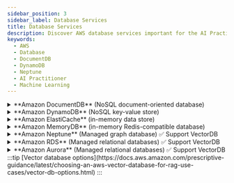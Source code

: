 ```yaml
---
sidebar_position: 3
sidebar_label: Database Services
title: Database Services
description: Discover AWS database services important for the AI Practitioner exam, including DocumentDB, DynamoDB, Neptune, and more for AI/ML data storage.
keywords:
  - AWS
  - Database
  - DocumentDB
  - DynamoDB
  - Neptune
  - AI Practitioner
  - Machine Learning
---
```


<details>
    <summary> **Amazon DocumentDB** (NoSQL document-oriented database) </summary>
  
    **Type:** NoSQL (document-oriented), MongoDB-compatible.

    **Use Cases:** Content management, catalogs, user profiles, flexible JSON data storage.

    **AI Context:** Useful for storing semi-structured data (JSON) used by AI applications.

    **Vector DB Suitability:** ❌ **Not ideal** 

    [Learn more](https://aws.amazon.com/documentdb/)
</details>
<details>
    <summary> **Amazon DynamoDB** (NoSQL key-value store) </summary>
  
    **Type:** Serverless NoSQL (key-value store), providing high availability and low latency.

    **Use Cases:** High-traffic apps, session management, metadata storage.

    **AI Context:** Suitable for real-time AI workloads like metadata management or recommendation engines.

    **Vector DB Suitability:** ❌ **Not ideal** 
  
    [Learn more](https://aws.amazon.com/dynamodb/)
</details>
<details>
    <summary> **Amazon ElastiCache** (in-memory data store) </summary>
  
    **Type:** Managed in-memory data store (Redis/Memcached).

    **Use Cases:** Real-time caching, session storage, leaderboards, real-time analytics.
    
    **AI Context:** Ideal for caching model inference outputs and providing rapid data retrieval.
    
    **Vector DB Suitability:** ❌ **Not ideal**

    [Learn more](https://aws.amazon.com/elasticache/)
</details>
<details>
    <summary> **Amazon MemoryDB** (in-memory Redis-compatible database) </summary>
  
    **Type:** Durable, in-memory Redis-compatible database.
    
    **Use Cases:** Real-time transactional workloads requiring high performance and durability.
    
    **AI Context:** Excellent for real-time AI applications with stringent speed and durability requirements.
    
    **Vector DB Suitability:** ❌ **Not ideal**

    [Learn more](https://aws.amazon.com/memorydb/)
</details>
<details>
    <summary> **Amazon Neptune** (Managed graph database) ✅ Support VectorDB</summary>
  
    **Type:** Managed graph database (supports Gremlin, SPARQL).
    
    **Use Cases:** Fraud detection, recommendation systems, knowledge graphs, relationship analysis.
    
    **AI Context:** Powerful for AI scenarios involving connected data, semantic searches, and graph analytics.
    
    **Vector DB Suitability:** ✅ **Possible** (Graph-based vector search).

    [Learn more](https://aws.amazon.com/neptune/)
</details>
<details>
    <summary> **Amazon RDS** (Managed relational databases) ✅ Support VectorDB</summary>
    
    **Type:** Managed relational databases (MySQL, PostgreSQL, Oracle, SQL Server).
    
    **Use Cases:** Traditional applications, structured transactional systems (ERP, CRM), structured data analytics.
    
    **AI Context:** Ideal for structured, relational data usage in AI contexts.
    
    **Vector DB Suitability:** ✅ **Possible** (via PostgreSQL with `pgvector` extension, moderate-scale recommended).

    [Learn more](https://aws.amazon.com/rds/)
</details>
<details>
    <summary> **Amazon Aurora** (Managed relational databases) ✅ Support VectorDB</summary>
    
    **Type:** High-performance managed relational database compatible with MySQL and PostgreSQL.
    
    **Use Cases:** Enterprise-grade applications, highly scalable transactional workloads, analytics.
    
    **AI Context:** Good choice for structured relational data requiring high throughput, performance, and reliability in AI workloads.
    
    **Vector DB Suitability:** ✅ **Possible** (using PostgreSQL-compatible Aurora with the `pgvector` extension), suitable for moderate vector-search scenarios but not optimized for extensive vector workloads.

    [Learn more](https://aws.amazon.com/rds/aurora/)
</details>
:::tip 
[Vector database options](https://docs.aws.amazon.com/prescriptive-guidance/latest/choosing-an-aws-vector-database-for-rag-use-cases/vector-db-options.html)
:::